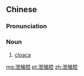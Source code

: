==Chinese==
{{zh-forms}}

===Pronunciation===
{{zh-pron
|m=xièzhíqiāng
|cat=n
}}

===Noun===
{{zh-noun}}

# [[cloaca]]

[[mg:泄殖腔]]
[[pt:泄殖腔]]
[[zh:泄殖腔]]